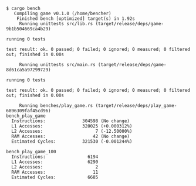```
$ cargo bench
   Compiling game v0.1.0 (/home/bencher)
    Finished bench [optimized] target(s) in 1.92s
     Running unittests src/lib.rs (target/release/deps/game-9b1b504669ca4b29)

running 0 tests

test result: ok. 0 passed; 0 failed; 0 ignored; 0 measured; 0 filtered out; finished in 0.00s

     Running unittests src/main.rs (target/release/deps/game-8d61ca5a97299729)

running 0 tests

test result: ok. 0 passed; 0 failed; 0 ignored; 0 measured; 0 filtered out; finished in 0.00s

     Running benches/play_game.rs (target/release/deps/play_game-6896309faf45cd96)
bench_play_game
  Instructions:              304598 (No change)
  L1 Accesses:               320025 (+0.000312%)
  L2 Accesses:                    7 (-12.50000%)
  RAM Accesses:                  42 (No change)
  Estimated Cycles:          321530 (-0.001244%)

bench_play_game_100
  Instructions:                6194
  L1 Accesses:                 6290
  L2 Accesses:                    2
  RAM Accesses:                  11
  Estimated Cycles:            6685
```
